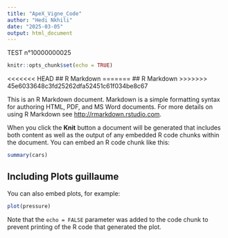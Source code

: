 ```yaml
---
title: "ApeX_Vigne_Code"
author: "Hedi Nkhili"
date: "2025-03-05"
output: html_document
---
```

TEST n°10000000025
```r
knitr::opts_chunk$set(echo = TRUE)
```

<<<<<<< HEAD
## R Markdown 
=======
## R Markdown
>>>>>>> 45e6033648c3fd25262dfa52451c61f034be8c67

This is an R Markdown document. Markdown is a simple formatting syntax for authoring HTML, PDF, and MS Word documents. For more details on using R Markdown see <http://rmarkdown.rstudio.com>.

When you click the **Knit** button a document will be generated that includes both content as well as the output of any embedded R code chunks within the document. You can embed an R code chunk like this:

```r
summary(cars)
```

## Including Plots guillaume

You can also embed plots, for example:

```r
plot(pressure)
```

Note that the `echo = FALSE` parameter was added to the code chunk to prevent printing of the R code that generated the plot.
